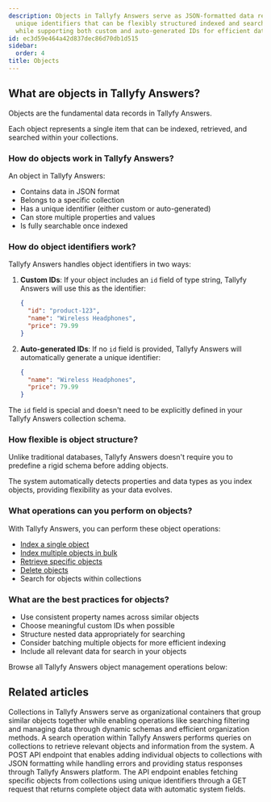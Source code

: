 ```yaml
---
description: Objects in Tallyfy Answers serve as JSON-formatted data records with
  unique identifiers that can be flexibly structured indexed and searched within collections
  while supporting both custom and auto-generated IDs for efficient data management.
id: ec3d59e464a42d837dec86d70db1d515
sidebar:
  order: 4
title: Objects
---
```


## What are objects in Tallyfy Answers?

Objects are the fundamental data records in Tallyfy Answers.

Each object represents a single item that can be indexed, retrieved, and searched within your collections.

### How do objects work in Tallyfy Answers?

An object in Tallyfy Answers:
- Contains data in JSON format
- Belongs to a specific collection
- Has a unique identifier (either custom or auto-generated)
- Can store multiple properties and values
- Is fully searchable once indexed

### How do object identifiers work?

Tallyfy Answers handles object identifiers in two ways:

1. **Custom IDs**: If your object includes an `id` field of type string, Tallyfy Answers will use this as the identifier:
   ```json
   {
     "id": "product-123",
     "name": "Wireless Headphones",
     "price": 79.99
   }
   ```

2. **Auto-generated IDs**: If no `id` field is provided, Tallyfy Answers will automatically generate a unique identifier:
   ```json
   {
     "name": "Wireless Headphones",
     "price": 79.99
   }
   ```

The `id` field is special and doesn't need to be explicitly defined in your Tallyfy Answers collection schema.

### How flexible is object structure?

Unlike traditional databases, Tallyfy Answers doesn't require you to predefine a rigid schema before adding objects.

The system automatically detects properties and data types as you index objects, providing flexibility as your data evolves.

### What operations can you perform on objects?

With Tallyfy Answers, you can perform these object operations:
- [Index a single object](/products/answers/objects/index-single-object/)
- [Index multiple objects in bulk](/products/answers/objects/index-multiple-objects/)
- [Retrieve specific objects](/products/answers/objects/get-object/)
- [Delete objects](/products/answers/objects/delete-object/)
- Search for objects within collections

### What are the best practices for objects?

- Use consistent property names across similar objects
- Choose meaningful custom IDs when possible
- Structure nested data appropriately for searching
- Consider batching multiple objects for more efficient indexing
- Include all relevant data for search in your objects

Browse all Tallyfy Answers object management operations below:


<PageTree />


## Related articles
<CardGrid>
<LinkTitleCard header="<b>Answers > Collections</b>" href="/products/answers/collections/" > Collections in Tallyfy Answers serve as organizational containers that group similar objects together while enabling operations like searching filtering and managing data through dynamic schemas and efficient organization methods. </LinkTitleCard>
<LinkTitleCard header="<b>Answers > Search</b>" href="/products/answers/search/" > A search operation within Tallyfy Answers performs queries on collections to retrieve relevant objects and information from the system. </LinkTitleCard>
<LinkTitleCard header="<b>Objects > Index a single object</b>" href="/products/answers/objects/index-single-object/" > A POST API endpoint that enables adding individual objects to collections with JSON formatting while handling errors and providing status responses through Tallyfy Answers platform. </LinkTitleCard>
<LinkTitleCard header="<b>Objects > Get an object</b>" href="/products/answers/objects/get-object/" > The API endpoint enables fetching specific objects from collections using unique identifiers through a GET request that returns complete object data with automatic system fields. </LinkTitleCard>
</CardGrid>
